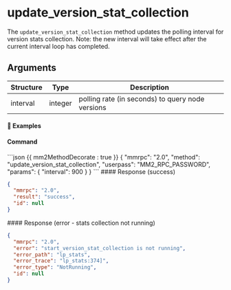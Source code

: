 
# update_version_stat_collection

The `update_version_stat_collection` method updates the polling interval for version stats collection. Note: the new interval will take effect after the current interval loop has completed.

## Arguments

| Structure | Type    | Description                                      |
| --------- | ------- | ------------------------------------------------ |
| interval  | integer | polling rate (in seconds) to query node versions |

#### 📌 Examples

#### Command

<CodeGroup title="" tag="POST" label="update_version_stat_collection">
```json {{ mm2MethodDecorate : true }}
{
  "mmrpc": "2.0",
  "method": "update_version_stat_collection",
  "userpass": "MM2_RPC_PASSWORD",
  "params": {
    "interval": 900
  }
}
```
</CodeGroup>


<CollapsibleSection expandedText='Hide Response' collapsedText='Show Response'>
#### Response (success)

```json
{
  "mmrpc": "2.0",
  "result": "success",
  "id": null
}
```

</CollapsibleSection>

<CollapsibleSection expandedText='Hide Response' collapsedText='Show Response'>
#### Response (error - stats collection not running)

```json
{
  "mmrpc": "2.0",
  "error": "start_version_stat_collection is not running",
  "error_path": "lp_stats",
  "error_trace": "lp_stats:374]",
  "error_type": "NotRunning",
  "id": null
}
```

</CollapsibleSection>
